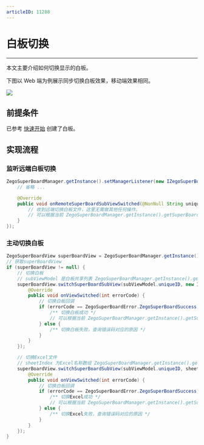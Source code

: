 ```yaml
---
articleID: 11288
---
```

# 白板切换

- - -

本文主要介绍如何切换显示的白板。

下图以 Web 端为例展示同步切换白板效果，移动端效果相同。

<Frame width="512" height="auto" caption=""><img src="https://doc-media.zego.im/sdk-doc/Pics/WhiteboardView/switch.gif" /></Frame>

## 前提条件

已参考 [快速开始](../quick-start/create-white-board.mdx) 创建了白板。

## 实现流程

### 监听远端白板切换
```java
ZegoSuperBoardManager.getInstance().setManagerListener(new IZegoSuperBoardManagerListener() {
    // 省略 ...

    @Override
    public void onRemoteSuperBoardSubViewSwitched(@NonNull String uniqueID) {
        // 收到远端切换白板文件，这里无需做其他任何操作。
        // 可以根据当前 ZegoSuperBoardManager.getInstance().getSuperBoardView().getCurrentSuperBoardSubView() 的信息更新UI，如更新当前显示白板/文件名称。
    }
});
```

### 主动切换白板
```java
ZegoSuperBoardView superBoardView = ZegoSuperBoardManager.getInstance().getSuperBoardView();
// 获取superBoardView
if (superBoardView != null) {
    // 切换白板
    // subViewModel 是白板共享列表 ZegoSuperBoardManager.getInstance().getSuperBoardSubViewModelList() 中的一个model
    superBoardView.switchSuperBoardSubView(subViewModel.uniqueID, new IZegoSuperBoardSwitchCallback() {
        @Override
        public void onViewSwitched(int errorCode) {
            // 切换白板回调
            if (errorCode == ZegoSuperBoardError.ZegoSuperBoardSuccess) {
                /** 切换白板成功 */
                // 可以根据当前 ZegoSuperBoardManager.getInstance().getSuperBoardView().getCurrentSuperBoardSubView() 的信息更新UI，如更新当前显示白板/文件名称。
            } else {
                /** 切换白板失败，查询错误码对应的原因 */
            }
        }
    });

    // 切换Excel文件
    // sheetIndex 为Excel名称数组 ZegoSuperBoardManager.getInstance().getSuperBoardView().getCurrentSuperBoardSubView().getExcelSheetNameList() 里的下标
    superBoardView.switchSuperBoardSubView(subViewModel.uniqueID, sheetIndex, new IZegoSuperBoardSwitchCallback() {
        @Override
        public void onViewSwitched(int errorCode) {
            // 切换白板回调
            if (errorCode == ZegoSuperBoardError.ZegoSuperBoardSuccess) {
                /** 切换Excel成功 */
                // 可以根据当前 ZegoSuperBoardManager.getInstance().getSuperBoardView().getCurrentSuperBoardSubView() 的信息更新UI，如更新当前显示Excel文件名称。
            } else {
                /** 切换Excel失败，查询错误码对应的原因 */
            }
        }
    });
}
```
